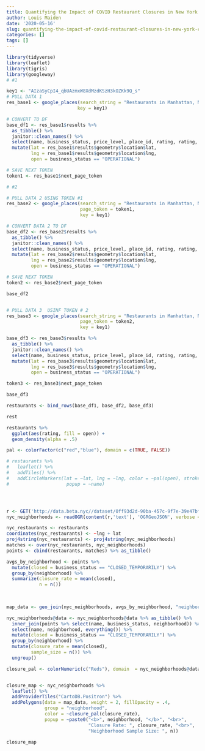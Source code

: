 ```yaml
---
title: Quantifying the Impact of COVID Restaurant Closures in New York City
author: Louis Maiden
date: '2020-05-16'
slug: quantifying-the-impact-of-covid-restaurant-closures-in-new-york-city
categories: []
tags: []
---
```



```r
library(tidyverse)
library(leaflet)
library(tigris)
library(googleway)
# #1

key1 <- "AIzaSyCpI4_qbUAzmxW8XdMzdKSzH3kOZKk9Q_s"
# PULL DATA 1
res_base1 <- google_places(search_string = "Restaurants in Manhattan, New York",
                          key = key1)

# CONVERT TO DF
base_df1 <- res_base1$results %>% 
  as_tibble() %>% 
  janitor::clean_names() %>% 
  select(name, business_status, price_level, place_id, rating, rating, types) %>% 
  mutate(lat = res_base1$results$geometry$location$lat,
         lng = res_base1$results$geometry$location$lng,
         open = business_status == "OPERATIONAL")

# SAVE NEXT TOKEN
token1 <- res_base1$next_page_token

# #2

# PULL DATA 2 USING TOKEN #1
res_base2 <- google_places(search_string = "Restaurants in Manhattan, New York",
                           page_token = token1,
                           key = key1)

# CONVERT DATA 2 TO DF
base_df2 <- res_base2$results %>% 
  as_tibble() %>% 
  janitor::clean_names() %>% 
  select(name, business_status, price_level, place_id, rating, rating, types) %>% 
  mutate(lat = res_base2$results$geometry$location$lat,
         lng = res_base2$results$geometry$location$lng,
         open = business_status == "OPERATIONAL")

# SAVE NEXT TOKEN
token2 <- res_base2$next_page_token

base_df2


# PULL DATA 3  USINF TOKEN # 2
res_base3 <- google_places(search_string = "Restaurants in Manhattan, New York",
                           page_token = token2,
                           key = key1)

base_df3 <- res_base3$results %>% 
  as_tibble() %>% 
  janitor::clean_names() %>% 
  select(name, business_status, price_level, place_id, rating, rating, types) %>% 
  mutate(lat = res_base3$results$geometry$location$lat,
         lng = res_base3$results$geometry$location$lng,
         open = business_status == "OPERATIONAL")

token3 <- res_base3$next_page_token

base_df3

restaurants <- bind_rows(base_df1, base_df2, base_df3)

rest

restaurants %>% 
  ggplot(aes(rating, fill = open)) +
  geom_density(alpha = .5)

pal <- colorFactor(c("red","blue"), domain = c(TRUE, FALSE))

# restaurants %>% 
#   leaflet() %>% 
#   addTiles() %>% 
#   addCircleMarkers(lat = ~lat, lng = ~lng, color = ~pal(open), stroke = FALSE, fillOpacity = .5,
#                     popup = ~name)




r <- GET('http://data.beta.nyc//dataset/0ff93d2d-90ba-457c-9f7e-39e47bf2ac5f/resource/35dd04fb-81b3-479b-a074-a27a37888ce7/download/d085e2f8d0b54d4590b1e7d1f35594c1pediacitiesnycneighborhoods.geojson')
nyc_neighborhoods <- readOGR(content(r,'text'), 'OGRGeoJSON', verbose = F)

nyc_restaurants <- restaurants
coordinates(nyc_restaurants) <- ~lng + lat
proj4string(nyc_restaurants) <- proj4string(nyc_neighborhoods)
matches <- over(nyc_restaurants, nyc_neighborhoods)
points <- cbind(restaurants, matches) %>% as_tibble()

avgs_by_neighborhood <- points %>% 
  mutate(closed = business_status == "CLOSED_TEMPORARILY") %>% 
  group_by(neighborhood) %>% 
  summarize(closure_rate = mean(closed),
            n = n())
  
  

map_data <- geo_join(nyc_neighborhoods, avgs_by_neighborhood, "neighborhood", "neighborhood")

nyc_neighborhoods@data <- nyc_neighborhoods@data %>% as_tibble() %>% 
  inner_join(points %>% select(name, business_status, neighborhood)) %>% 
  select(name, neighborhood, everything()) %>% 
  mutate(closed = business_status == "CLOSED_TEMPORARILY") %>% 
  group_by(neighborhood) %>% 
  mutate(closure_rate = mean(closed),
         sample_size = n()) %>% 
  ungroup()

closure_pal <- colorNumeric(c("Reds"), domain  = nyc_neighborhoods@data$closure_rate)


closure_map <- nyc_neighborhoods %>% 
  leaflet() %>% 
  addProviderTiles("CartoDB.Positron") %>% 
  addPolygons(data = map_data, weight = 2, fillOpacity = .4, 
              group = "neighborhood",
              color = ~closure_pal(closure_rate),
              popup = ~paste0("<b>", neighborhood, "</b>", "<br>",
                              "Closure Rate: ", closure_rate, "<br>",
                              "Neighborhood Sample Size: ", n))
```


```r
closure_map

```